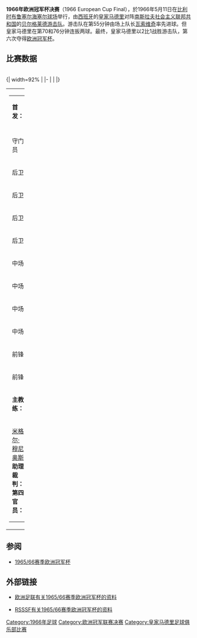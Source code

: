 {{noteTA
|T=zh-hans:1966年欧洲冠军杯决赛;zh-hk:1966年歐洲冠軍球會盃決賽;zh-tw:1966年歐洲冠軍盃決賽;
|G1=uefa
|1=zh-hans:欧洲冠军杯;zh-hk:歐洲冠軍球會盃;zh-tw:歐洲冠軍盃;
|2=zh-hans:弗朗西斯科·亨托; zh-hk:真圖
}}
'''1966年欧洲冠军杯决赛'''（1966 European Cup Final），於1966年5月11日在[[比利时|比利时]][[布鲁塞尔|布鲁塞尔]][[海塞尔球场|海塞尔球场]]举行，由[[西班牙|西班牙]]的[[皇家马德里足球俱乐部|皇家马德里]]对阵[[南斯拉夫社会主义联邦共和国|南斯拉夫社会主义联邦共和国]]的[[贝尔格莱德游击队足球俱乐部|贝尔格莱德游击队]]。游击队在第55分钟由场上队长[[韦利博尔·瓦索维奇|瓦索维奇]]率先进球。但皇家马德里在第70和76分钟连扳两球。最终，皇家马德里以2比1战胜游击队，第六次夺得[[欧洲冠军杯|欧洲冠军杯]]。

== 比赛数据 ==
{{footballbox |
date = 1966年5月11日 |
team1 = {{flagicon|Spain|1939}} [[皇家马德里足球俱乐部|皇家马德里]]|
score = 2 – 1 |
report = [http://www.uefa.com/competitions/ucl/history/season=1965/intro.html （比赛报告）] |
team2 = [[贝尔格莱德游击队足球俱乐部|贝尔格莱德游击队]] {{flagicon|Yugoslavia}}|
goals1 = [[阿曼西奥·阿马罗|阿马罗]] {{goal|70}} <br /> [[费尔南多·塞雷纳|塞雷纳]] {{goal|76}} |
goals2 = [[韦利博尔·瓦索维奇|瓦索维奇]] {{goal|55}} |
stadium = [[布鲁塞尔|布鲁塞尔]][[海塞尔球场|海塞尔球场]] |
attendance =  55000|
|referee = 鲁道夫·克赖特莱因 {{flagicon|West Germany}} }}<br />
{| width=92% |
|-
|{{Football kit
 | pattern_la =
 | pattern_b  =
 | pattern_ra =
 | leftarm    = FFFFFF
 | body       = FFFFFF
 | rightarm   = FFFFFF
 | shorts     = FFFFFF
 | socks      = FFFFFF
 | title      = 皇家马德里
}}
|{{Football kit
 | pattern_la =_black_stripes 
 | pattern_b  =_blackstripes
 | pattern_ra =_black_stripes 
 | leftarm    = FFFFFF
 | body       = FFFFFF
 | rightarm   = FFFFFF
 | shorts     = 000000
 | socks      = 000000
 | title      = 游击队
}}
|}
{| width="100%"
|valign="top" width="50%"|
{| style="font-size: 90%" cellspacing="0" cellpadding="0"
|colspan="4"|'''首发：'''
|-
!width=40| !!width=25|
|-
|守门员 ||'''1''' ||{{flagicon|Spain|1939}} [[何塞·阿拉基斯泰恩|何塞·阿拉基斯泰恩]]
|-
|后卫 ||'''2''' ||{{flagicon|Spain|1939}} [[帕钦|帕钦]]
|-
|后卫 ||'''3''' ||{{flagicon|Spain|1939}} [[佩德罗·德费利佩|佩德罗·德费利佩]]
|-
|后卫 ||'''4''' ||{{flagicon|Spain|1939}} [[伊格纳西奥·索科|伊格纳西奥·索科]]
|-
|后卫 ||'''5''' ||{{flagicon|Spain|1939}} [[曼努埃尔·桑奇斯·马丁内斯|曼努埃尔·桑奇斯·马丁内斯]]
|-
|中场 ||'''6''' ||{{flagicon|Spain|1939}} [[皮里|皮里]]
|-
|中场 ||'''7''' ||{{flagicon|Spain|1939}} [[曼努埃尔·贝拉斯克斯|曼努埃尔·贝拉斯克斯]]
|-
|中场 ||'''8''' ||{{flagicon|Spain|1939}} [[费尔南多·塞雷纳|费尔南多·塞雷纳]]
|-
|中场 ||'''9''' ||{{flagicon|Spain|1939}} [[阿曼西奥·阿马罗|阿曼西奥·阿马罗]]
|-
|前锋 ||'''10'''||{{flagicon|Spain|1939}} [[拉蒙·格罗索|拉蒙·格罗索]]
|-
|前锋 ||'''11'''||{{flagicon|Spain|1939}} [[弗朗西斯科·亨托|弗朗西斯科·亨托]]（[[队长_(足球)|队长]]）
|-
|colspan=3|'''主教练：'''
|-
|colspan=4|{{flagicon|Spain|1939}} [[米格尔·穆尼奥斯|米格尔·穆尼奥斯]]
<br />'''助理裁判：'''<br />
'''第四官员：'''<br />
|}
|valign="top" width="50%"|
{| style="font-size: 90%" cellspacing="0" cellpadding="0" align=center
|colspan="4"|'''首发：'''
|-
!width=40| !!width=25|
|-
|守门员 ||'''1''' ||{{flagicon|Yugoslavia}} [[米卢廷·绍什基奇|米卢廷·绍什基奇]]
|-
|后卫 ||'''2''' ||{{flagicon|Yugoslavia}} [[法赫鲁丁·尤苏菲|法赫鲁丁·尤苏菲]] 
|-
|后卫 ||'''3''' ||{{flagicon|Yugoslavia}} [[韦利博尔·瓦索维奇|韦利博尔·瓦索维奇]]（[[队长_(足球)|队长]]）
|-
|后卫 ||'''4''' ||{{flagicon|Yugoslavia}} [[布兰科·拉绍维奇|布兰科·拉绍维奇]]
|-
|后卫 ||'''5''' ||{{flagicon|Yugoslavia}} [[柳博米尔·米哈伊洛维奇|柳博米尔·米哈伊洛维奇]]
|-
|中场 ||'''6''' ||{{flagicon|Yugoslavia}} [[弗拉迪察·科瓦切维奇|弗拉迪察·科瓦切维奇]] 
|-
|中场 ||'''7''' ||{{flagicon|Yugoslavia}} [[拉多斯拉夫·贝切亚察|拉多斯拉夫·贝切亚察]] 
|-
|中场 ||'''8''' ||{{flagicon|Yugoslavia}} [[马内·巴伊奇|马内·巴伊奇]] 
|-
|中场 ||'''9''' ||{{flagicon|Yugoslavia}} [[穆斯塔法·哈萨纳吉奇|穆斯塔法·哈萨纳吉奇]]
|-
|前锋 ||'''10'''||{{flagicon|Yugoslavia}} [[米兰·加利奇|米兰·加利奇]]
|-
|前锋 ||'''19'''||{{flagicon|Yugoslavia}} [[约西普·皮尔马耶尔|约西普·皮尔马耶尔]]
|-
|colspan=3|'''主教练：'''
|-
|colspan=4|{{flagicon|Turkey}} [[阿卜杜拉·盖吉奇|阿卜杜拉·盖吉奇]]
|}
|}

== 参阅 ==
* [[1965/66赛季欧洲冠军杯|1965/66赛季欧洲冠军杯]]

== 外部链接 ==
* {{En icon}}[http://www.uefa.com/competitions/UCL/history/Season=1965/intro.html 欧洲足联有关1965/66赛季欧洲冠军杯的资料]{{Wayback|url=http://www.uefa.com/competitions/UCL/history/Season=1965/intro.html |date=20090722184045 }}
* {{En icon}}[http://www.rsssf.com/ec/ec196566.html#cc RSSSF有关1965/66赛季欧洲冠军杯的资料]{{Wayback|url=http://www.rsssf.com/ec/ec196566.html#cc |date=20180930030226 }}

{{歐洲冠軍聯賽球季}}

[[Category:1966年足球|Category:1966年足球]]
[[Category:欧洲冠军联赛决赛|Category:欧洲冠军联赛决赛]]
[[Category:皇家马德里足球俱乐部比赛|Category:皇家马德里足球俱乐部比赛]]